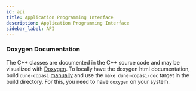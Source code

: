 ```yaml
---
id: api
title: Application Programming Interface
description: Application Programming Interface
sidebar_label: API
---
```


### Doxygen Documentation

The C++ classes are documented in the C++ source code and may be visualized with
[Doxygen](https://www.doxygen.nl/index.html). To locally have the doxygen html
documentation, build `dune-copasi` [manually](install_use) and use the
`make dune-copasi-doc` target in the build directory. For this, you need to
have `doxygen` on your system.